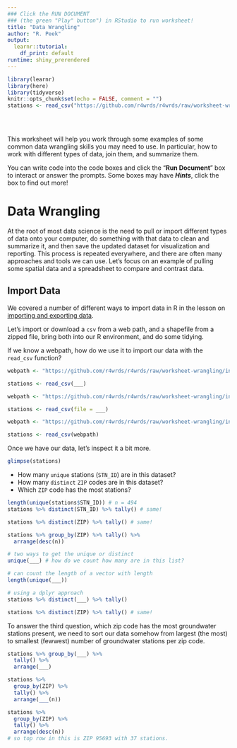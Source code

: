 ```yaml
---
### Click the RUN DOCUMENT 
### (the green "Play" button") in RStudio to run worksheet!
title: "Data Wrangling"
author: "R. Peek"
output: 
  learnr::tutorial:
    df_print: default
runtime: shiny_prerendered
---
```


```r
library(learnr)
library(here)
library(tidyverse)
knitr::opts_chunk$set(echo = FALSE, comment = "")
stations <- read_csv("https://github.com/r4wrds/r4wrds/raw/worksheet-wrangling/intro/data/calenviroscreen/sac_county_crosswalk_to_gw_stations.csv")



```

<br>

This worksheet will help you work through some examples of some common data wrangling skills you may need to use. In particular, how to work with different types of data, join them, and summarize them.

You can write code into the code boxes and click the "**Run Document**" box to interact or answer the prompts. Some boxes may have __*Hints*__, click the box to find out more!

# Data Wrangling

At the root of most data science is the need to pull or import different types of data onto your computer, do something with that data to clean and summarize it, and then save the updated dataset for visualization and reporting. This process is repeated everywhere, and there are often many approaches and tools we can use. Let's focus on an example of pulling some spatial data and a spreadsheet to compare and contrast data.

## Import Data

We covered a number of different ways to import data in R in the lesson on [importing and exporting data](https://www.r4wrds.com/intro/m_importing_and_exporting_data.html).

Let's import or download a `csv` from a web path, and a shapefile from a zipped file, bring both into our R environment, and do some tidying.

If we know a webpath, how do we use it to import our data with the `read_csv` function?

```r

webpath <- "https://github.com/r4wrds/r4wrds/raw/worksheet-wrangling/intro/data/calenviroscreen/sac_county_crosswalk_to_gw_stations.csv"

stations <- read_csv(___)

```

```r

webpath <- "https://github.com/r4wrds/r4wrds/raw/worksheet-wrangling/intro/data/calenviroscreen/sac_county_crosswalk_to_gw_stations.csv"

stations <- read_csv(file = ___)

```

```r

webpath <- "https://github.com/r4wrds/r4wrds/raw/worksheet-wrangling/intro/data/calenviroscreen/sac_county_crosswalk_to_gw_stations.csv"

stations <- read_csv(webpath)

```

Once we have our data, let's inspect it a bit more.

```r
glimpse(stations)
```

 - How many `unique` stations (`STN_ID`) are in this dataset? 
 - How many `distinct` `ZIP` codes are in this dataset?
 - Which `ZIP` code has the most stations?

```r

length(unique(stations$STN_ID)) # n = 494
stations %>% distinct(STN_ID) %>% tally() # same!

stations %>% distinct(ZIP) %>% tally() # same!

stations %>% group_by(ZIP) %>% tally() %>% 
  arrange(desc(n))

```

```r

# two ways to get the unique or distinct
unique(___) # how do we count how many are in this list?

```

```r

# can count the length of a vector with length
length(unique(___))

# using a dplyr approach
stations %>% distinct(___) %>% tally() 

```


```r

stations %>% distinct(ZIP) %>% tally() # same!

```

To answer the third question, which zip code has the most groundwater stations present, we need to sort our data somehow from largest (the most) to smallest (fewwest) number of groundwater stations per zip code.

```r

stations %>% group_by(___) %>% 
  tally() %>% 
  arrange(___)

```

```r

stations %>% 
  group_by(ZIP) %>% 
  tally() %>% 
  arrange(___(n))

```

```r

stations %>% 
  group_by(ZIP) %>% 
  tally() %>% 
  arrange(desc(n)) 
# so top row in this is ZIP 95693 with 37 stations.


```

